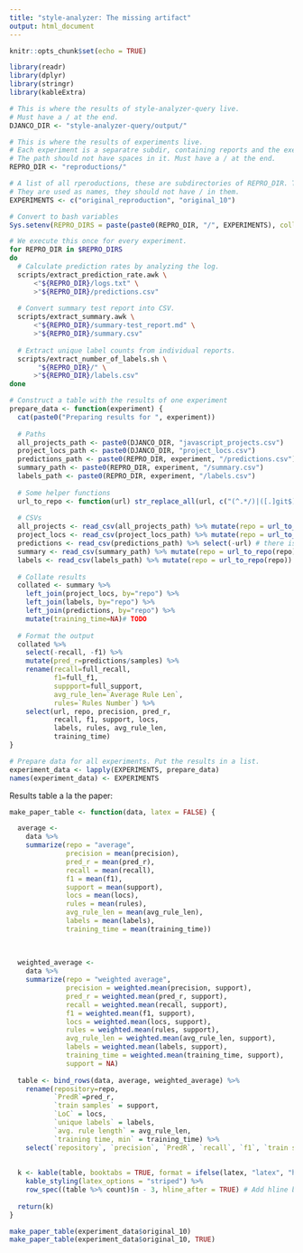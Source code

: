 ```yaml
---
title: "style-analyzer: The missing artifact"
output: html_document
---
```


```r
knitr::opts_chunk$set(echo = TRUE)
```

```R
library(readr)
library(dplyr)
library(stringr)
library(kableExtra)
```

```r
# This is where the results of style-analyzer-query live.
# Must have a / at the end.
DJANCO_DIR <- "style-analyzer-query/output/"

# This is where the results of experiments live. 
# Each experiment is a separatre subdir, containing reports and the execution log as .txt (not compressed). 
# The path should not have spaces in it. Must have a / at the end.
REPRO_DIR <- "reproductions/"

# A list of all rperoductions, these are subdirectories of REPRO_DIR. These should not have spaces in them.
# They are used as names, they should not have / in them.
EXPERIMENTS <- c("original_reproduction", "original_10")

# Convert to bash variables
Sys.setenv(REPRO_DIRS = paste(paste0(REPRO_DIR, "/", EXPERIMENTS), collapse = " "))
```

```bash
# We execute this once for every experiment.
for REPRO_DIR in $REPRO_DIRS 
do
  # Calculate prediction rates by analyzing the log.
  scripts/extract_prediction_rate.awk \
      <"${REPRO_DIR}/logs.txt" \
      >"${REPRO_DIR}/predictions.csv" 
  
  # Convert summary test report into CSV.
  scripts/extract_summary.awk \
      <"${REPRO_DIR}/summary-test_report.md" \
      >"${REPRO_DIR}/summary.csv"
  
  # Extract unique label counts from individual reports.
  scripts/extract_number_of_labels.sh \
       "${REPRO_DIR}/" \
      >"${REPRO_DIR}/labels.csv" 
done    
```

```r
# Construct a table with the results of one experiment
prepare_data <- function(experiment) {
  cat(paste0("Preparing results for ", experiment))
  
  # Paths
  all_projects_path <- paste0(DJANCO_DIR, "javascript_projects.csv")
  project_locs_path <- paste0(DJANCO_DIR, "project_locs.csv")
  predictions_path <- paste0(REPRO_DIR, experiment, "/predictions.csv")
  summary_path <- paste0(REPRO_DIR, experiment, "/summary.csv")
  labels_path <- paste0(REPRO_DIR, experiment, "/labels.csv")
  
  # Some helper functions
  url_to_repo <- function(url) str_replace_all(url, c("(^.*/)|([.]git$)"), "")
  
  # CSVs
  all_projects <- read_csv(all_projects_path) %>% mutate(repo = url_to_repo(url))
  project_locs <- read_csv(project_locs_path) %>% mutate(repo = url_to_repo(url))
  predictions <- read_csv(predictions_path) %>% select(-url) # there is one in project_locs and this one has a different format
  summary <- read_csv(summary_path) %>% mutate(repo = url_to_repo(repo))
  labels <- read_csv(labels_path) %>% mutate(repo = url_to_repo(repo))
  
  # Collate results 
  collated <- summary %>%
    left_join(project_locs, by="repo") %>%
    left_join(labels, by="repo") %>% 
    left_join(predictions, by="repo") %>%
    mutate(training_time=NA)# TODO
  
  # Format the output
  collated %>%
    select(-recall, -f1) %>%
    mutate(pred_r=predictions/samples) %>%
    rename(recall=full_recall, 
           f1=full_f1,
           suppport=full_support,
           avg_rule_len=`Average Rule Len`,
           rules=`Rules Number`) %>%
    select(url, repo, precision, pred_r, 
           recall, f1, support, locs,
           labels, rules, avg_rule_len,  
           training_time)
}

# Prepare data for all experiments. Put the results in a list.
experiment_data <- lapply(EXPERIMENTS, prepare_data)
names(experiment_data) <- EXPERIMENTS
```

Results table a la the paper:

```r
make_paper_table <- function(data, latex = FALSE) {

  average <- 
    data %>% 
    summarize(repo = "average", 
              precision = mean(precision),
              pred_r = mean(pred_r), 
              recall = mean(recall),
              f1 = mean(f1),
              support = mean(support),
              locs = mean(locs),
              rules = mean(rules),
              avg_rule_len = mean(avg_rule_len),
              labels = mean(labels),
              training_time = mean(training_time))
  
  
  
  weighted_average <- 
    data %>% 
    summarize(repo = "weighted average", 
              precision = weighted.mean(precision, support),
              pred_r = weighted.mean(pred_r, support), 
              recall = weighted.mean(recall, support),
              f1 = weighted.mean(f1, support),
              locs = weighted.mean(locs, support),
              rules = weighted.mean(rules, support),
              avg_rule_len = weighted.mean(avg_rule_len, support),
              labels = weighted.mean(labels, support),
              training_time = weighted.mean(training_time, support),
              support = NA)
  
  table <- bind_rows(data, average, weighted_average) %>%
    rename(repository=repo,
           `PredR`=pred_r,
           `train samples` = support,
           `LoC` = locs,
           `unique labels` = labels,
           `avg. rule length` = avg_rule_len,
           `training time, min` = training_time) %>%
    select(`repository`, `precision`, `PredR`, `recall`, `f1`, `train samples`, `LoC`, `unique labels`, `rules`, `avg. rule length`, `training time, min`)
  
  
  k <- kable(table, booktabs = TRUE, format = ifelse(latex, "latex", "html")) %>%
    kable_styling(latex_options = "striped") %>%
    row_spec((table %>% count)$n - 3, hline_after = TRUE) # Add hline before average and weighted average
  
  return(k)
}

make_paper_table(experiment_data$original_10)
make_paper_table(experiment_data$original_10, TRUE)
```
